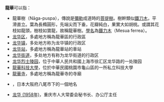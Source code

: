 '''龍華'''可以指：
* 龍華樹（Nāga-puspa），傳說是[[彌勒|彌勒]]成道時的[[菩提樹|菩提樹]]。樹幹類似[[鐵刀木|鐵刀木]]，平滑直立。葉為長橢圓形，先端尖而下垂，花瓣純白，果實大如胡桃。或謂其花枝如龍頭，樹枝如寶龍，故稱龍華樹。[[學名|學名]]為[[鐵力木|鐵力木]]（Mesua ferrea）。 
* [[龙华区|龙华区]]，多處地方稱為龍華區的行政區
* [[龙华镇|龙华镇]]，多处地方称为龙华镇的行政区
* [[龙华站|龙华站]]，多處地方稱為龍華站的車站
* [[龙华街道|龙华街道]]，多处地方有称为龙华街道的行政区
* [[龙华烈士陵园|龙华烈士陵园]]，位于中華人民共和國上海市徐汇区龙华路的一处陵园
* [[龍華科技大學|龍華科技大學]]，位於中華民國桃園市龜山區的一所私立科技大學
* [[龍華寺|龍華寺]]，多處地方稱為龍華寺的寺廟
* {{link-ja|龍華 (日本)|龍華 (日本)}}，日本大阪府八尾市下的一個地名
* [[龙华_(1958年)|龙华 (1958年)]]，重庆市人大常委会秘书长、办公厅主任
{{Disambiguation|cat=二字地名消歧義}}